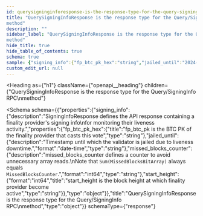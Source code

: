 ```yaml
---
id: querysigninginforesponse-is-the-response-type-for-the-query-signinginfo-rpc-method
title: "QuerySigningInfoResponse is the response type for the Query/SigningInfo RPC
method"
description: ""
sidebar_label: "QuerySigningInfoResponse is the response type for the Query/SigningInfo RPC
method"
hide_title: true
hide_table_of_contents: true
schema: true
sample: {"signing_info":{"fp_btc_pk_hex":"string","jailed_until":"2024-07-29T15:51:28.071Z","missed_blocks_counter":"string","start_height":"string"}}
custom_edit_url: null
---
```



<Heading
  as={"h1"}
  className={"openapi__heading"}
  children={"QuerySigningInfoResponse is the response type for the Query/SigningInfo RPC\nmethod"}
>
</Heading>





<Schema
  schema={{"properties":{"signing_info":{"description":"SigningInfoResponse defines the API response containing a finality provider's signing info\nfor monitoring their liveness activity.","properties":{"fp_btc_pk_hex":{"title":"fp_btc_pk is the BTC PK of the finality provider that casts this vote","type":"string"},"jailed_until":{"description":"Timestamp until which the validator is jailed due to liveness downtime.","format":"date-time","type":"string"},"missed_blocks_counter":{"description":"missed_blocks_counter defines a counter to avoid unnecessary array reads.\nNote that `Sum(MissedBlocksBitArray)` always equals `MissedBlocksCounter`.","format":"int64","type":"string"},"start_height":{"format":"int64","title":"start_height is the block height at which finality provider become active","type":"string"}},"type":"object"}},"title":"QuerySigningInfoResponse is the response type for the Query/SigningInfo RPC\nmethod","type":"object"}}
  schemaType={"response"}
>
  
</Schema>
            